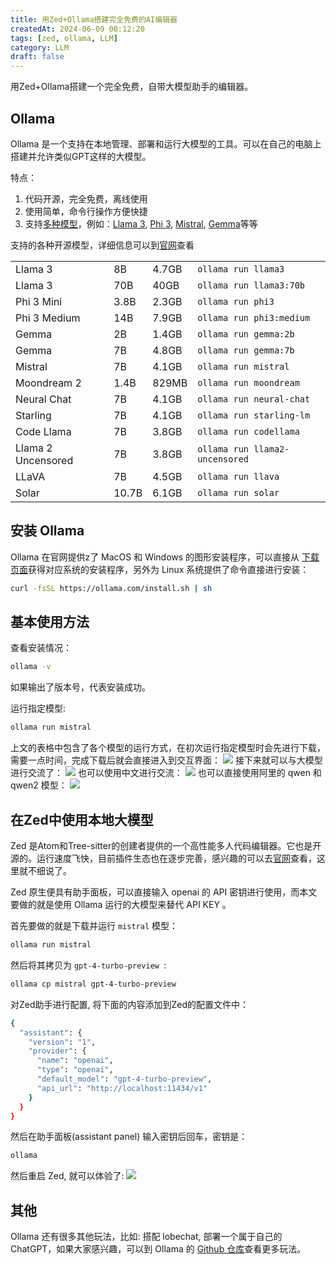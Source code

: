 ```yaml
---
title: 用Zed+Ollama搭建完全免费的AI编辑器
createdAt: 2024-06-09 00:12:20
tags: [zed, ollama, LLM]
category: LLM
draft: false
---
```


用Zed+Ollama搭建一个完全免费，自带大模型助手的编辑器。

## Ollama
Ollama 是一个支持在本地管理、部署和运行大模型的工具。可以在自己的电脑上搭建并允许类似GPT这样的大模型。

特点：
1. 代码开源，完全免费，离线使用
2. 使用简单，命令行操作方便快捷
3. 支持[多种模型](https://ollama.com/library)，例如：[Llama 3](https://ollama.com/library/llama3), [Phi 3](https://ollama.com/library/phi3), [Mistral](https://ollama.com/library/mistral), [Gemma](https://ollama.com/library/gemma)等等
	 
支持的各种开源模型，详细信息可以到[官网](https://ollama.com/library)查看

|                    |       |       |                                |
| ------------------ | ----- | ----- | ------------------------------ |
| Llama 3            | 8B    | 4.7GB | `ollama run llama3`            |
| Llama 3            | 70B   | 40GB  | `ollama run llama3:70b`        |
| Phi 3 Mini         | 3.8B  | 2.3GB | `ollama run phi3`              |
| Phi 3 Medium       | 14B   | 7.9GB | `ollama run phi3:medium`       |
| Gemma              | 2B    | 1.4GB | `ollama run gemma:2b`          |
| Gemma              | 7B    | 4.8GB | `ollama run gemma:7b`          |
| Mistral            | 7B    | 4.1GB | `ollama run mistral`           |
| Moondream 2        | 1.4B  | 829MB | `ollama run moondream`         |
| Neural Chat        | 7B    | 4.1GB | `ollama run neural-chat`       |
| Starling           | 7B    | 4.1GB | `ollama run starling-lm`       |
| Code Llama         | 7B    | 3.8GB | `ollama run codellama`         |
| Llama 2 Uncensored | 7B    | 3.8GB | `ollama run llama2-uncensored` |
| LLaVA              | 7B    | 4.5GB | `ollama run llava`             |
| Solar              | 10.7B | 6.1GB | `ollama run solar`             |

## 安装 Ollama

Ollama 在官网提供z了 MacOS 和 Windows 的图形安装程序，可以直接从 [下载页面](https://ollama.com/download)获得对应系统的安装程序，另外为 Linux 系统提供了命令直接进行安装：
```bash
curl -fsSL https://ollama.com/install.sh | sh
```

## 基本使用方法

查看安装情况：
```bash
ollama -v
```
如果输出了版本号，代表安装成功。

运行指定模型:
```bash
ollama run mistral
```
上文的表格中包含了各个模型的运行方式，在初次运行指定模型时会先进行下载，需要一点时间，完成下载后就会直接进入到交互界面：
![](https://images.chenfn.com/2024/06/f463285a82e0d9f077eaf6e0f3e1c751.png)
接下来就可以与大模型进行交流了：
![](https://images.chenfn.com/2024/06/d267189ddffb007151b1d5371018ffcb.png)
也可以使用中文进行交流：
![](https://images.chenfn.com/2024/06/4128bcc7b681f17568d646cfe7aed66a.png)
也可以直接使用阿里的 qwen 和 qwen2 模型：
![](https://images.chenfn.com/2024/06/4ca6f64cb2ec2b607c0688796e3f4b2e.png)

## 在Zed中使用本地大模型
Zed 是Atom和Tree-sitter的创建者提供的一个高性能多人代码编辑器。它也是开源的。运行速度飞快，目前插件生态也在逐步完善，感兴趣的可以去[官网](https://zed.dev/)查看，这里就不细说了。

Zed 原生便具有助手面板，可以直接输入 openai 的 API 密钥进行使用，而本文要做的就是使用 Ollama 运行的大模型来替代 API KEY 。

首先要做的就是下载并运行 `mistral` 模型：
```bash
ollama run mistral
```

然后将其拷贝为 `gpt-4-turbo-preview `:
```bash
ollama cp mistral gpt-4-turbo-preview

```

对Zed助手进行配置, 将下面的内容添加到Zed的配置文件中：
```bash
{
  "assistant": {
    "version": "1",
    "provider": {
      "name": "openai",
      "type": "openai",
      "default_model": "gpt-4-turbo-preview",
      "api_url": "http://localhost:11434/v1"
    }
  }
}
```

然后在助手面板(assistant panel) 输入密钥后回车，密钥是：
```bash
ollama
```

然后重启 Zed, 就可以体验了:
![](https://images.chenfn.com/2024/06/d75ceda202b0568033160a82e9922a4d.png)

## 其他
Ollama 还有很多其他玩法，比如: 搭配 lobechat, 部署一个属于自己的ChatGPT，如果大家感兴趣，可以到 Ollama 的 [Github 仓库](https://github.com/ollama/ollama)查看更多玩法。

